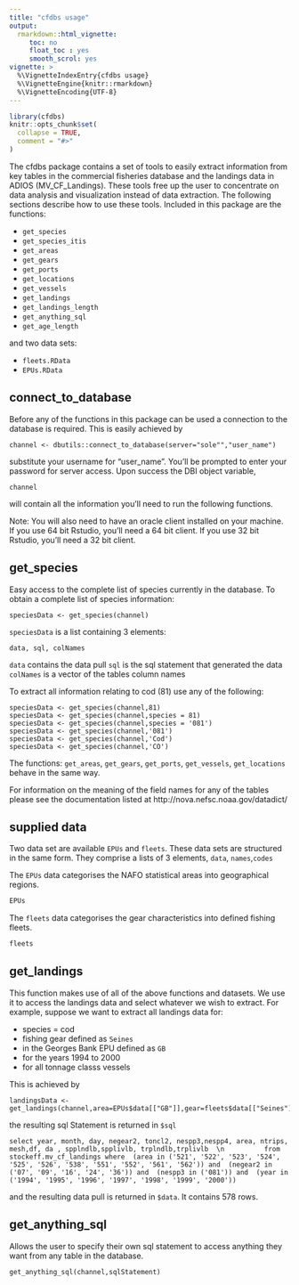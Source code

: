 ```yaml
---
title: "cfdbs usage"
output:
  rmarkdown::html_vignette:
     toc: no
     float_toc : yes
     smooth_scrol: yes
vignette: >
  %\VignetteIndexEntry{cfdbs usage}
  %\VignetteEngine{knitr::rmarkdown}
  %\VignetteEncoding{UTF-8}
---
```


```r
library(cfdbs)
knitr::opts_chunk$set(
  collapse = TRUE,
  comment = "#>"
)
```

The cfdbs package contains a set of tools to easily extract information from key tables in the commercial fisheries database and the landings data in ADIOS (MV_CF_Landings). These tools free up the user to concentrate on data analysis and visualization instead of data extraction. The following sections describe how to use these tools. Included in this package are the functions:

* `get_species`
* `get_species_itis`
* `get_areas`
* `get_gears`
* `get_ports`
* `get_locations`
* `get_vessels`
* `get_landings`
* `get_landings_length`
* `get_anything_sql`
* `get_age_length`

and two data sets:

* `fleets.RData`
* `EPUs.RData`


## connect_to_database

Before any of the functions in this package can be used a connection to the database is required. This is easily achieved by


    channel <- dbutils::connect_to_database(server="sole"","user_name")

substitute your username for "user_name". You'll be prompted to enter your password for server access. Upon success the DBI object variable, 

    channel
    
will contain all the information you'll need to run the following functions.

Note: You will also need to have an oracle client installed on your machine. If you use 64 bit Rstudio, you'll need a 64 bit client. If you use 32 bit Rstudio, you'll need a 32 bit client.

## get_species

Easy access to the complete list of species currently in the database.
To obtain a complete list of species information:

    speciesData <- get_species(channel)
    
`speciesData` is a list containing 3 elements:

    data, sql, colNames
    
`data` contains the data pull
`sql` is the sql statement that generated the data
`colNames` is a vector of the tables column names

To extract all information relating to cod (81) use any of the following:

    speciesData <- get_species(channel,81)
    speciesData <- get_species(channel,species = 81)
    speciesData <- get_species(channel,species = '081')
    speciesData <- get_species(channel,'081')
    speciesData <- get_species(channel,'Cod')
    speciesData <- get_species(channel,'CO')
    
The functions: `get_areas`, `get_gears`, `get_ports`, `get_vessels`, `get_locations` behave in the same way.

For information on the meaning of the field names for any of the tables please see the documentation listed at http://nova.nefsc.noaa.gov/datadict/


## supplied data

Two data set are available `EPUs` and `fleets`. These data sets are structured in the same form. They comprise a lists of 3 elements, `data`, `names`,`codes`

The `EPUs` data categorises the NAFO statistical areas into geographical regions.
```r
EPUs
```
The `fleets` data categorises the gear characteristics into defined fishing fleets.
```r
fleets
```


## get_landings

This function makes use of all of the above functions and datasets. We use it to access the landings data and select whatever we wish to extract. For example, suppose we want to extract all landings data for:

* species = cod
* fishing gear defined as `Seines`
* in the Georges Bank EPU defined as `GB` 
* for the years 1994 to 2000
* for all tonnage classs vessels

This is achieved by 

    landingsData <- get_landings(channel,area=EPUs$data[["GB"]],gear=fleets$data[["Seines"]],year=c(1994:2000),species=81,tonnage="all")

the resulting sql Statement is returned in `$sql`

    select year, month, day, negear2, toncl2, nespp3,nespp4, area, ntrips, mesh,df, da , spplndlb,spplivlb, trplndlb,trplivlb  \n          from stockeff.mv_cf_landings where  (area in ('521', '522', '523', '524', '525', '526', '538', '551', '552', '561', '562')) and  (negear2 in ('07', '09', '16', '24', '36')) and  (nespp3 in ('081')) and  (year in ('1994', '1995', '1996', '1997', '1998', '1999', '2000'))

and the resulting data pull is returned in `$data`. It contains 578 rows.

## get_anything_sql

Allows the user to specify their own sql statement to access anything they want from any table in the database.

    get_anything_sql(channel,sqlStatement)


